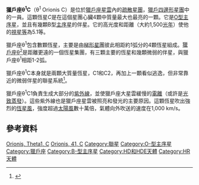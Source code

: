{{DISPLAYTITLE:獵戶座θ<sup>1</sup>C}}
{{Starbox begin
| name=獵戶座θ<sup>1</sup>C}}
{{Starbox image |
  image=[[Image:TrapeziumStars.jpg|280px]] |
  caption=[[獵戶四邊形星團|獵戶四邊形星團]]的獵戶座θ<sup>1</sup>C和其它成員
}}
{{Starbox observe
| epoch=J2000
| ra={{RA|05|35|16.46375}}<ref name=hipparcos>{{citation | first=F. | last=van Leeuwen |date=November 2007 | title=Validation of the new Hipparcos reduction | journal=Astronomy and Astrophysics | volume=474 | issue=2 | pages=653–664 | bibcode=2007A&A...474..653V | doi=10.1051/0004-6361:20078357 |arxiv = 0708.1752 }}</ref>
| dec={{DEC|−05|23|22.8486}}<ref name=hipparcos/>
| appmag_v=5.13<ref name=ducati>{{cite journal|bibcode=2002yCat.2237....0D|title=VizieR Online Data Catalog: Catalogue of Stellar Photometry in Johnson's 11-color system|journal=CDS/ADC Collection of Electronic Catalogues|volume=2237|pages=0|author1=Ducati|first1=J. R.|year=2002}}</ref>
| constell=[[獵戶座|獵戶座]] }}
{{Starbox character
| class=O6Vp + B0V<ref name=balega2014>{{cite journal|last1=Balega|first1=Yu. Yu.|last2=Chentsov|first2=E. L.|last3=Leushin|first3=V. V.|last4=Rzaev|first4=A. Kh.|last5=Weigelt|first5=G.|title=Young massive binary θ 1 OriC: Radial velocities of components|journal=Astrophysical Bulletin|volume=69|issue=1|year=2014|pages=46–57|issn=1990-3413|doi=10.1134/S1990341314010052|bibcode=2014AstBu..69...46B}}</ref>
| b-v=+0.02<ref name=ducati/>
| u-b=−0.95<ref name=ducati/>
| variable=suspected<ref name=gcvs>{{cite journal|bibcode=2009yCat....102025S|title=VizieR Online Data Catalog: General Catalogue of Variable Stars (Samus+ 2007–2013)|journal=VizieR On-line Data Catalog: B/gcvs.  Originally published in: 2009yCat....102025S|volume=1|pages=02025|author1=Samus|first1=N. N.|last2=Durlevich|first2=O. V.|year=2009|display-authors=etal}}</ref>
}}
{{Starbox astrometry
| radial_v=+23.6 ± 2.0<ref name="OlivaresSánchez2013">{{cite journal|last1=Olivares|first1=J.|last2=Sánchez|first2=L. J.|last3=Ruelas-Mayorga|first3=A.|last4=Allen|first4=C.|last5=Costero|first5=R.|last6=Poveda|first6=A.|title=KINEMATICS OF THE ORION TRAPEZIUM BASED ON DIFFRACTO-ASTROMETRY AND HISTORICAL DATA|journal=The Astronomical Journal|volume=146|issue=5|year=2013|pages=106|issn=0004-6256|doi=10.1088/0004-6256/146/5/106|bibcode=2013AJ....146..106O|arxiv = 1310.0769 }}</ref>
| prop_mo_ra=−4.13<ref name=hipparcos/>
| prop_mo_dec=6.82<ref name=hipparcos/>
| parallax=2.11
| p_error=0.41
| parallax_footnote=<ref name=hipparcos/>
| dist_pc=410 ± 20<ref name=kraus2009/>
| absmag_v=−4.9<ref name="Simón-DíazHerrero2006">{{cite journal|last1=Simón-Díaz|first1=S.|last2=Herrero|first2=A.|last3=Esteban|first3=C.|last4=Najarro|first4=F.|title=Detailed spectroscopic analysis of the Trapezium  cluster stars inside the Orion nebula|journal=Astronomy and Astrophysics|volume=448|issue=1|year=2006|pages=351–366|issn=0004-6361|doi=10.1051/0004-6361:20053066|bibcode=2006A&A...448..351S}}</ref>
}}
{{Starbox detail
| component1=C1
| mass=33 ± 5<ref name=balega2014/>
| radius=10.6 ± 1.5<ref name="Simón-DíazHerrero2006"/>
| luminosity=204,000<ref name="Simón-DíazHerrero2006"/>
| temperature=39,000 ± 1,000<ref name="Simón-DíazHerrero2006"/>
| metal=
| gravity=4.1<ref name="Simón-DíazHerrero2006"/>
| rotational_velocity=24 ± 3<ref name="Simón-DíazHerrero2006"/>
| age_myr=2.5 ± 0.5<ref name="Simón-DíazHerrero2006"/>
| component2=C2
| mass2=11 ± 5<ref name=balega2014/>
}}
{{Starbox orbit
| reference=<ref name=kraus2009>{{cite journal|last1=Kraus|first1=S.|last2=Weigelt|first2=G.|last3=Balega|first3=Y. Y.|last4=Docobo|first4=J. A.|last5=Hofmann|first5=K.-H.|last6=Preibisch|first6=T.|last7=Schertl|first7=D.|last8=Tamazian|first8=V. S.|last9=Driebe|first9=T.|last10=Ohnaka|first10=K.|last11=Petrov|first11=R.|last12=Schöller|first12=M.|last13=Smith|first13=M.|title=Tracing the young massive high-eccentricity binary system θ1Orionis C through periastron passage|journal=Astronomy and Astrophysics|volume=497|issue=1|year=2009|pages=195–207|issn=0004-6361|doi=10.1051/0004-6361/200810368|bibcode=2009A&A...497..195K|arxiv = 0902.0365 }}</ref>
| primary=C1
| name=C2
| period=11.05 ± 0.03
| period_unitless=
| axis=40.00 ± 3.00
| axis_unitless=
| eccentricity=0.534 ± 0.050
| inclination=100.7 ± 1.0
| node=25.3 ± 1.5
| periastron=
| periarg=290.9 ± 2.5
| periarg_primary=
| k1=
| k2=
}}
{{Starbox catalog
| names=[[Flamsteed_designation|41]] Ori C, [[Harvard_Revised_catalogue|HR]] 1895, [[Henry_Draper_catalogue|HD]] 37022, [[Smithsonian_Astrophysical_Observatory_Star_Catalog|SAO]] 132314, [[New_Catalogue_of_Suspected_Variable_Stars|NSV]] 2294
}}
{{Starbox reference |
  Simbad=HD+37022
}}
{{Starbox end}}

'''獵戶座θ<sup>1</sup>C'''（θ<sup>1</sup> Orionis C）是位於[[獵戶座星雲|獵戶座星雲]]內的[[疏散星團|疏散星團]]，[[獵戶四邊形星團|獵戶四邊形星團]]中的一員。這顆恆星''C''是在這個星團心臟4顆中質量最大也最亮的一顆。它是[[O型主序星|O型主序星]]，並且有幾顆B型[[主序星|主序星]]的伴星。它的高光度和距離（大約1,500[[光年|光年]]）使他的[[視星等|視星等]]為5.1等。 

獵戶座θ<sup>1</sup>包含數顆恆星，主要是由[[獵戶四邊形星團|梯形星團]]彼此相距約1弧分的4顆恆星組成。[[伐二|獵戶座θ<sup>2</sup>]]是距離更遠的一個恆星集團，有三顆主要的恆星和幾顆微弱的伴星，與獵戶座θ<sup>1</sup>相距1-2弧。

獵戶座θ<sup>1</sup>C本身就是兩顆大質量恆星，C1和C2，再加上一顆看似逃逸，但非常靠近的微弱伴星的聯星系統<ref name="VitrichenkoLehmann2010">{{cite journal|last1=Vitrichenko|first1=E. A.|last2=Lehmann|first2=H.|last3=Klochkova|first3=V.|last4=Bychkova|first4=L.|last5=Bychkov|first5=V.|title=Detection of a star escaping from the Orion Trapezium|journal=Astrophysics|volume=53|issue=2|year=2010|pages=306–308|issn=0571-7256|doi=10.1007/s10511-010-9120-2|bibcode=2010Ap.....53..306V}}</ref>。

獵戶座θ<sup>1</sup>C1負責生成大部分的[[紫外線|紫外線]]，並使獵戶座大星雲緩慢的[[電離|電離]]（或許是[[光致蒸發|光致蒸發]]）。這些紫外線也是獵戶座星雲被照亮和發光的主要原因。這顆恆星吹出強烈的[[恆星風|恆星風]]，強度超過[[太陽風|太陽風]]數十萬倍，氣體向外吹送的速度在1,000 km/s。

== 參考資料 ==
{{Reflist}}

{{Stars of Orion}}

[[Category:拜耳天體|Orionis, Theta1, C]]
[[Category:佛氏天體|Orionis, 41, C]]
[[Category:聯星|Category:聯星]]
[[Category:O-型主序星|Category:O-型主序星]]
[[Category:獵戶座|Category:獵戶座]]
[[Category:B-型主序星|Category:B-型主序星]]
[[Category:HD和HDE天體|Category:HD和HDE天體]]
[[Category:HR天體|Category:HR天體]]